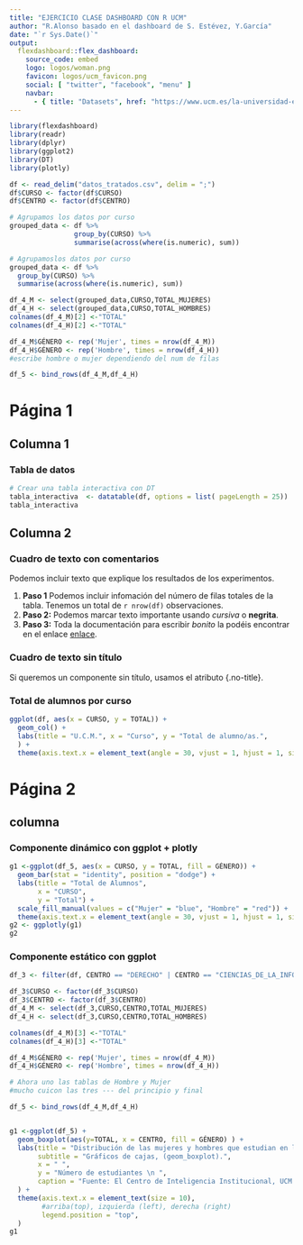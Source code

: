 ---
title: "EJERCICIO CLASE DASHBOARD CON R UCM"
author: "R.Alonso basado en el dashboard de S. Estévez, Y.García"
date: "`r Sys.Date()`"
output: 
  flexdashboard::flex_dashboard:
    source_code: embed
    logo: logos/woman.png
    favicon: logos/ucm_favicon.png
    social: [ "twitter", "facebook", "menu" ]
    navbar:
      - { title: "Datasets", href: "https://www.ucm.es/la-universidad-en-cifras", align: left }
---



```{r setup, include=FALSE}
library(flexdashboard)
library(readr) 
library(dplyr)
library(ggplot2)
library(DT)
library(plotly)

df <- read_delim("datos_tratados.csv", delim = ";")
df$CURSO <- factor(df$CURSO)
df$CENTRO <- factor(df$CENTRO)

# Agrupamos los datos por curso
grouped_data <- df %>%
                group_by(CURSO) %>%
                summarise(across(where(is.numeric), sum))

# Agrupamoslos datos por curso
grouped_data <- df %>%
  group_by(CURSO) %>%
  summarise(across(where(is.numeric), sum))

df_4_M <- select(grouped_data,CURSO,TOTAL_MUJERES)
df_4_H <- select(grouped_data,CURSO,TOTAL_HOMBRES)
colnames(df_4_M)[2] <-"TOTAL"
colnames(df_4_H)[2] <-"TOTAL"

df_4_M$GÉNERO <- rep('Mujer', times = nrow(df_4_M))
df_4_H$GÉNERO <- rep('Hombre', times = nrow(df_4_H))
#escribe hombre o mujer dependiendo del num de filas

df_5 <- bind_rows(df_4_M,df_4_H)

```

# Página 1
## Columna 1
### Tabla de datos
```{r}
# Crear una tabla interactiva con DT
tabla_interactiva  <- datatable(df, options = list( pageLength = 25))
tabla_interactiva
```

## Columna 2 {data-width=400}

### Cuadro de texto con comentarios {data-height=300}
Podemos incluir texto que explique los resultados de los experimentos.

1. __Paso 1__
  Podemos incluir infomación del número de filas totales de la tabla.
  Tenemos un total de `r nrow(df)` observaciones.
2. __Paso 2:__
  Podemos marcar texto importante usando  *cursiva*  o **negrita**.
3. __Paso 3:__ 
  Toda la documentación para escribir *bonito* la podéis encontrar en el enlace [enlace](https://rmarkdown.rstudio.com/authoring_basics.html).

### Cuadro de texto sin título {data-height=100 .no-title}
Si queremos un componente sin título, usamos el atributo {.no-title}.


### Total de alumnos por curso
```{r fig.width=10, fig.height=5}
ggplot(df, aes(x = CURSO, y = TOTAL)) +
  geom_col() +
  labs(title = "U.C.M.", x = "Curso", y = "Total de alumno/as.",
  ) +
  theme(axis.text.x = element_text(angle = 30, vjust = 1, hjust = 1, size = 8))
```

# Página 2

## columna

### Componente dinámico con ggplot + plotly
```{r}
g1 <-ggplot(df_5, aes(x = CURSO, y = TOTAL, fill = GÉNERO)) +
  geom_bar(stat = "identity", position = "dodge") +
  labs(title = "Total de Alumnos",
       x = "CURSO",
       y = "Total") +
  scale_fill_manual(values = c("Mujer" = "blue", "Hombre" = "red")) +
  theme(axis.text.x = element_text(angle = 30, vjust = 1, hjust = 1, size = 8))
g2 <- ggplotly(g1)
g2
```

### Componente estático con ggplot 
```{R}
df_3 <- filter(df, CENTRO == "DERECHO" | CENTRO == "CIENCIAS_DE_LA_INFORMACION")

df_3$CURSO <- factor(df_3$CURSO)
df_3$CENTRO <- factor(df_3$CENTRO)
df_4_M <- select(df_3,CURSO,CENTRO,TOTAL_MUJERES)
df_4_H <- select(df_3,CURSO,CENTRO,TOTAL_HOMBRES)

colnames(df_4_M)[3] <-"TOTAL"
colnames(df_4_H)[3] <-"TOTAL"

df_4_M$GÉNERO <- rep('Mujer', times = nrow(df_4_M))
df_4_H$GÉNERO <- rep('Hombre', times = nrow(df_4_H))

# Ahora uno las tablas de Hombre y Mujer
#mucho cuicon las tres --- del principio y final

df_5 <- bind_rows(df_4_M,df_4_H)


g1 <-ggplot(df_5) +
  geom_boxplot(aes(y=TOTAL, x = CENTRO, fill = GÉNERO) ) +
  labs(title = "Distribución de las mujeres y hombres que estudian en la UCM",
       subtitle = "Gráficos de cajas, (geom_boxplot).",
       x = " ",
       y = "Número de estudiantes \n ",
       caption = "Fuente: El Centro de Inteligencia Institucional, UCM."
  ) +
  theme(axis.text.x = element_text(size = 10),
        #arriba(top), izquierda (left), derecha (right)
        legend.position = "top",
  )
g1

```



